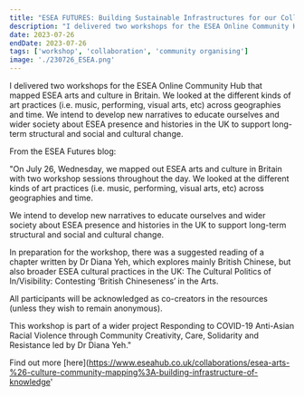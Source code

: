 ```yaml
---
title: "ESEA FUTURES: Building Sustainable Infrastructures for our Collective Futures"
description: "I delivered two workshops for the ESEA Online Community Hub that mapped ESEA arts and culture in Britain. We looked at the different kinds of art practices (i.e. music, performing, visual arts, etc) across geographies and time. We intend to develop new narratives to educate ourselves and wider society about ESEA presence and histories in the UK to support long-term structural and social and cultural change."
date: 2023-07-26
endDate: 2023-07-26
tags: ['workshop', 'collaboration', 'community organising']
image: './230726_ESEA.png'
---
```


I delivered two workshops for the ESEA Online Community Hub that mapped ESEA arts and culture in Britain. We looked at the different kinds of art practices (i.e. music, performing, visual arts, etc) across geographies and time. We intend to develop new narratives to educate ourselves and wider society about ESEA presence and histories in the UK to support long-term structural and social and cultural change.


From the ESEA Futures blog: 

"On July 26, Wednesday, we mapped out ESEA arts and culture in Britain with two workshop sessions throughout the day. We looked at the different kinds of art practices (i.e. music, performing, visual arts, etc) across geographies and time.


We intend to develop new narratives to educate ourselves and wider society about ESEA presence and histories in the UK to support long-term structural and social and cultural change.

In preparation for the workshop, there was a suggested reading of a chapter written by Dr Diana Yeh, which explores mainly British Chinese, but also broader ESEA cultural practices in the UK: The Cultural Politics of In/Visibility: Contesting ‘British Chineseness’ in the Arts.


All participants will be acknowledged as co-creators in the resources (unless they wish to remain anonymous).


This workshop is part of a wider project Responding to COVID-19 Anti-Asian Racial Violence through Community Creativity, Care, Solidarity and Resistance led by Dr Diana Yeh."

Find out more [here](https://www.eseahub.co.uk/collaborations/esea-arts-%26-culture-community-mapping%3A-building-infrastructure-of-knowledge'